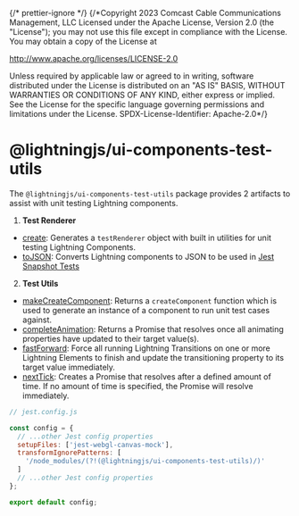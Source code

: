 {/* prettier-ignore */}
{/*Copyright 2023 Comcast Cable Communications Management, LLC
Licensed under the Apache License, Version 2.0 (the "License");
you may not use this file except in compliance with the License.
You may obtain a copy of the License at

http://www.apache.org/licenses/LICENSE-2.0

Unless required by applicable law or agreed to in writing, software
distributed under the License is distributed on an "AS IS" BASIS,
WITHOUT WARRANTIES OR CONDITIONS OF ANY KIND, either express or implied.
See the License for the specific language governing permissions and
limitations under the License.
SPDX-License-Identifier: Apache-2.0\*/}


<Meta title="Documentation / Unit Testing / Overview" />

# @lightningjs/ui-components-test-utils

The `@lightningjs/ui-components-test-utils` package provides 2 artifacts to assist with unit testing Lightning components.

1. **Test Renderer**

- [create](/story/docs-unit-testing-test-renderer-create--page): Generates a `testRenderer` object with built in utilities for unit testing Lightning Components.
- [toJSON](/story/docs-unit-testing-test-renderer-tojson--page): Converts Lightning components to JSON to be used in [Jest Snapshot Tests](https://jestjs.io/docs/snapshot-testing)

2. **Test Utils**

- [makeCreateComponent](/story/docs-unit-testing-test-utils-makecreatecomponent--page): Returns a `createComponent` function which is used to generate an instance of a component to run unit test cases against.
- [completeAnimation](/story/docs-unit-testing-test-utils-completeanimation--page): Returns a Promise that resolves once all animating properties have updated to their target value(s).
- [fastForward](/story/docs-unit-testing-test-utils-fastforward--page): Force all running Lightning Transitions on one or more Lightning Elements to finish and update the transitioning property to its target value immediately.
- [nextTick](/story/docs-unit-testing-test-utils-nexttick--page): Creates a Promise that resolves after a defined amount of time. If no amount of time is specified, the Promise will resolve immediately.

```js
// jest.config.js

const config = {
  // ...other Jest config properties
  setupFiles: ['jest-webgl-canvas-mock'],
  transformIgnorePatterns: [
    '/node_modules/(?!(@lightningjs/ui-components-test-utils)/)'
  ]
  // ...other Jest config properties
};

export default config;
```

